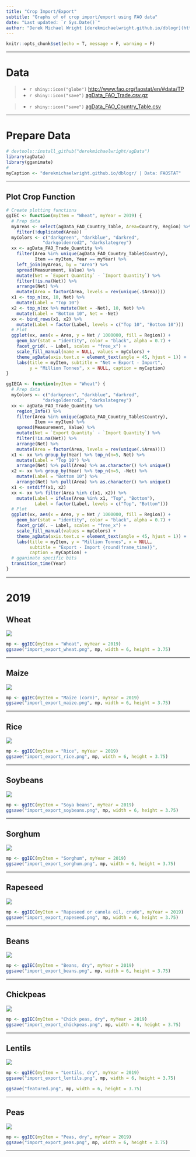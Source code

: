 ```yaml
---
title: "Crop Import/Export"
subtitle: "Graphs of of crop import/export using FAO data"
date: "Last updated: `r Sys.Date()`"
author: "Derek Michael Wright [derekmichaelwright.github.io/dblogr](https://derekmichaelwright.github.io/dblogr/) <derek.wright@usask.ca>"
---
```


```r
knitr::opts_chunk$set(echo = T, message = F, warning = F)
```

---

# Data

> - `r shiny::icon("globe")` [http://www.fao.org/faostat/en/#data/TP](http://www.fao.org/faostat/en/#data/TP){target="_blank"}
> - `r shiny::icon("save")` [agData_FAO_Trade.csv.gz](https://github.com/derekmichaelwright/agData/raw/master/Data/agData_FAO_Trade.csv.gz)

> - `r shiny::icon("save")` [agData_FAO_Country_Table.csv](https://github.com/derekmichaelwright/agData/raw/master/Data/agData_FAO_Country_Table.csv)

---

# Prepare Data {.tabset .tabset-pills}

```r
# devtools::install_github("derekmichaelwright/agData")
library(agData)
library(gganimate)
#
myCaption <- "derekmichaelwright.github.io/dblogr/ | Data: FAOSTAT"
```

---

## Plot Crop Function

```r
# Create plotting functions
ggIEC <- function(myItem = "Wheat", myYear = 2019) {
  # Prep data
  myAreas <- select(agData_FAO_Country_Table, Area=Country, Region) %>% 
    filter(!duplicated(Area))
  myColors <- c("darkgreen", "darkblue", "darkred", 
              "darkgoldenrod2", "darkslategrey")
  xx <- agData_FAO_Trade_Quantity %>% 
    filter(Area %in% unique(agData_FAO_Country_Table$Country),
           Item == myItem, Year == myYear) %>%
    left_join(myAreas, by = "Area") %>%
    spread(Measurement, Value) %>%
    mutate(Net = `Export Quantity` - `Import Quantity`) %>%
    filter(!is.na(Net)) %>% 
    arrange(Net) %>%
    mutate(Area = factor(Area, levels = rev(unique(.$Area))))
  x1 <- top_n(xx, 10, Net) %>% 
    mutate(Label = "Top 10")
  x2 <- top_n(xx %>% mutate(Net = -Net), 10, Net) %>% 
    mutate(Label = "Bottom 10", Net = -Net)
  xx <- bind_rows(x1, x2) %>% 
    mutate(Label = factor(Label, levels = c("Top 10", "Bottom 10")))
  # Plot
  ggplot(xx, aes(x = Area, y = Net / 1000000, fill = Region)) + 
    geom_bar(stat = "identity", color = "black", alpha = 0.7) +
    facet_grid(. ~ Label, scales = "free_x") +
    scale_fill_manual(name = NULL, values = myColors) +
    theme_agData(axis.text.x = element_text(angle = 45, hjust = 1)) + 
    labs(title = myItem, subtitle = "Net = Export - Import", 
         y = "Million Tonnes", x = NULL, caption = myCaption)
}
```

```r
ggIECA <- function(myItem = "Wheat") {
  # Prep data
  myColors <- c("darkgreen", "darkblue", "darkred", 
              "darkgoldenrod2", "darkslategrey")
  xx <- agData_FAO_Trade_Quantity %>% 
    region_Info() %>%
    filter(Area %in% unique(agData_FAO_Country_Table$Country),
           Item == myItem) %>%
    spread(Measurement, Value) %>%
    mutate(Net = `Export Quantity` - `Import Quantity`) %>%
    filter(!is.na(Net)) %>% 
    arrange(Net) %>%
    mutate(Area = factor(Area, levels = rev(unique(.$Area))))
  x1 <- xx %>% group_by(Year) %>% top_n(n=5, Net) %>% 
    mutate(Label = "Top 10") %>% 
    arrange(Net) %>% pull(Area) %>% as.character() %>% unique()
  x2 <- xx %>% group_by(Year) %>% top_n(n=5, -Net) %>% 
    mutate(Label = "Bottom 10") %>% 
    arrange(Net) %>% pull(Area) %>% as.character() %>% unique()
  x1 <- setdiff(x1, x2)
  xx <- xx %>% filter(Area %in% c(x1, x2)) %>% 
    mutate(Label = ifelse(Area %in% x1, "Top", "Bottom"),
           Label = factor(Label, levels = c("Top", "Bottom")))
  # Plot
  ggplot(xx, aes(x = Area, y = Net / 1000000, fill = Region)) + 
    geom_bar(stat = "identity", color = "black", alpha = 0.7) +
    facet_grid(. ~ Label, scales = "free_x") +
    scale_fill_manual(values = myColors) +
    theme_agData(axis.text.x = element_text(angle = 45, hjust = 1)) + 
    labs(title = myItem, y = "Million Tonnes", x = NULL,
         subtitle = "Export - Import {round(frame_time)}",
         caption = myCaption) +
  # gganimate specific bits
  transition_time(Year)
}
```

---

# 2019

## Wheat

![](import_export_wheat.png)

```r
mp <- ggIEC(myItem = "Wheat", myYear = 2019)
ggsave("import_export_wheat.png", mp, width = 6, height = 3.75)
```

---

## Maize

![](import_export_maize.png)

```r
mp <- ggIEC(myItem = "Maize (corn)", myYear = 2019)
ggsave("import_export_maize.png", mp, width = 6, height = 3.75)
```

---

## Rice

![](import_export_rice.png)

```r
mp <- ggIEC(myItem = "Rice", myYear = 2019)
ggsave("import_export_rice.png", mp, width = 6, height = 3.75)
```

---

## Soybeans

![](import_export_soybeans.png)

```r
mp <- ggIEC(myItem = "Soya beans", myYear = 2019)
ggsave("import_export_soybeans.png", mp, width = 6, height = 3.75)
```

---

## Sorghum

![](import_export_sorghum.png)

```r
mp <- ggIEC(myItem = "Sorghum", myYear = 2019)
ggsave("import_export_sorghum.png", mp, width = 6, height = 3.75)
```

---

## Rapeseed

![](import_export_rapeseed.png)

```r
mp <- ggIEC(myItem = "Rapeseed or canola oil, crude", myYear = 2019)
ggsave("import_export_rapeseed.png", mp, width = 6, height = 3.75)
```

---

## Beans

![](import_export_beans.png)

```r
mp <- ggIEC(myItem = "Beans, dry", myYear = 2019)
ggsave("import_export_beans.png", mp, width = 6, height = 3.75)
```

---

## Chickpeas

![](import_export_chickpeas.png)

```r
mp <- ggIEC(myItem = "Chick peas, dry", myYear = 2019)
ggsave("import_export_chickpeas.png", mp, width = 6, height = 3.75)
```

---

## Lentils

![](import_export_lentils.png)

```r
mp <- ggIEC(myItem = "Lentils, dry", myYear = 2019)
ggsave("import_export_lentils.png", mp, width = 6, height = 3.75)
```

```r
ggsave("featured.png", mp, width = 6, height = 3.75)
```

---

## Peas

![](import_export_peas.png)

```r
mp <- ggIEC(myItem = "Peas, dry", myYear = 2019)
ggsave("import_export_peas.png", mp, width = 6, height = 3.75)
```

---

